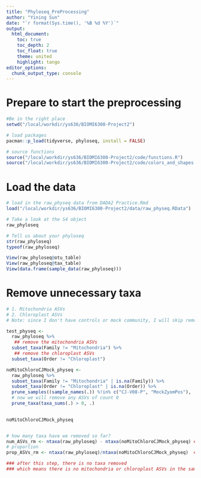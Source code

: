 ```yaml
---
title: "Phyloseq_PreProcessing"
author: "Yining Sun"
date: "`r format(Sys.time(), '%B %d %Y')`"
output: 
  html_document:
    toc: true
    toc_depth: 2
    toc_float: true
    theme: united
    highlight: tango
editor_options: 
  chunk_output_type: console
---
```


# Prepare to start the preprocessing
```r
#Be in the right place
setwd("/local/workdir/ys636/BIOMI6300-Project2")

# load packages
pacman::p_load(tidyverse, phyloseq, install = FALSE)

# source functions
source("/local/workdir/ys636/BIOMI6300-Project2/code/functions.R")
source("/local/workdir/ys636/BIOMI6300-Project2/code/colors_and_shapes.R")

```


# Load the data
```r

# load in the raw_physeq data from DADA2 Practice.Rmd
load("/local/workdir/ys636/BIOMI6300-Project2/data/raw_physeq.RData")

# Take a look at the S4 object
raw_phyloseq

# Tell us about your phyloseq
str(raw_phyloseq)
typeof(raw_phyloseq)

View(raw_phyloseq@otu_table)
View(raw_phyloseq@tax_table)
View(data.frame(sample_data(raw_phyloseq)))

```


# Remove unnecessary taxa
```r

# 1. Mitochondria ASVs
# 2. Chloroplast ASVs
# Note: since I don't have controls or mock community, I will skip removing this two types of ASV data.

test_physeq <-
  raw_phyloseq %>% 
   ## remove the mitochondria ASVs
  subset_taxa(Family != "Mitochondria") %>%
   ## remove the chloroplast ASVs
  subset_taxa(Order != "Chloroplast")

noMitoChloroCJMock_physeq <- 
  raw_phyloseq %>%
  subset_taxa(Family != "Mitochondria" | is.na(Family)) %>%
  subset_taxa(Order != "Chloroplast" | is.na(Order)) %>%
  prune_samples((sample_names(.)) %!in% c("CJ-V08-P", "MockZyomPos"), .) %>%
  # now we will remove any ASVs of count 0
  prune_taxa(taxa_sums(.) > 0, .)
  

noMitoChloroCJMock_physeq


# how many taxa have we removed so far?
num_ASVs_rm <- ntaxa(raw_phyloseq) - ntaxa(noMitoChloroCJMock_physeq) ## 0
# proportion
prop_ASVs_rm <- ntaxa(raw_phyloseq)/ntaxa(noMitoChloroCJMock_physeq)  ## 1

### after this step, there is no taxa removed
### which means there is no mitochondria or chloroplast ASVs in the samples

```


